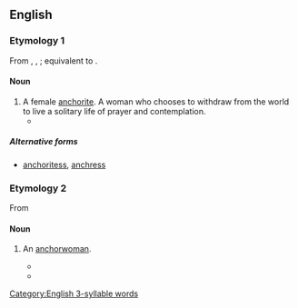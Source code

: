 ==English==

===Etymology 1===
From {{inh|en|enm|ankres}}, {{m|enm|ankerisse}}, {{m|enm|anchoryse}}; equivalent to {{suffix|en|anchor|ess}}.

====Noun====
{{en-noun}}

# A female [[anchorite]]. A woman who chooses to withdraw from the world to live a solitary life of prayer and contemplation.
#* {{quote-book|en|year=2003|author=Yōko Wada
|title=A Companion to Ancrene Wisse
|chapter=A Genre of Ancrene Wisse
|url=http://books.google.com.ar/books?id=aw21vOIYZRcC&pg=PA113&dq=%22anchoress%22&hl=en&sa=X&ei=TmwfT7rCL4PfgQfzqsWjDw&redir_esc=y#v=onepage&q=%22anchoress%22&f=false
|publisher=DS Brewer|isbn=9780859917629|page=39
|passage=… and advises the '''anchoresses''' to take on the basic religious vows …}}

=====Alternative forms=====
* [[anchoritess]], [[anchress]]

===Etymology 2===
From {{suffix|en|anchor|ess}}

====Noun====
{{en-noun}}

# {{lb|en|informal}} An [[anchorwoman]].
#* {{quote-web|en|date=2006-02-11|first=James|last=Poniewozik
|title=Live from Turin—Sorry, Torino—It's NBC|site=Time Magazine
|url=http://entertainment.time.com/2006/02/11/live_from_turinsorry_torinoits_1/
|accessdate=2012-01-25
|passage=Williams was co-hosting in place of Katie Couric, a move some have speculated was meant to deprive the possible next '''anchoress''' of the CBS Evening News the prime time exposure.}}
#* {{quote-web|en|date=2007-04-16|first=Max|last=Abelson
|title=Sold! 'Money Honey,' Hubby Buy $6.5 M. East Side Townhouse
|site=New York Observer
|url=http://www.observer.com/2007/04/sold-money-honey-hubby-buy-65-m-east-side-townhouse/
|accessdate=2012-01-25
|passage=Mr. Thompson reportedly booted executives off a cross-continental Citigroup flight to be alone with the impeccably brunette '''anchoress'''.}}

[[Category:English 3-syllable words]]